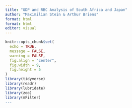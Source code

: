 ```yaml
---
title: "GDP and RBC Analysis of South Africa and Japan"
author: "Maximilian Stein & Arthur Briens"
format: html
format: html
editor: visual
---
```


```r
knitr::opts_chunk$set(
  echo = TRUE,
  message = FALSE,
  warning = FALSE,
  fig.align = "center",
  fig.width = 9,
  fig.height = 5
)
library(tidyverse)
library(readr)
library(lubridate)
library(zoo)
library(mFilter)
---
````